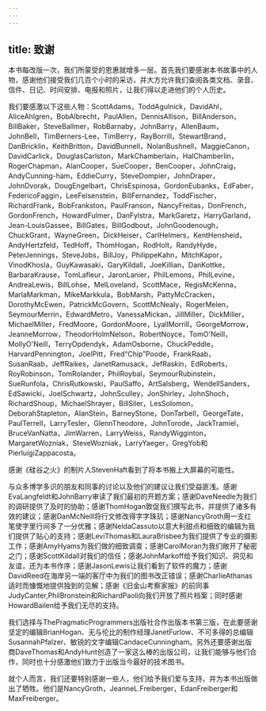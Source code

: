 ```yaml
---
---
---
```

title: 致谢
---




本书每改版一次，我们所蒙受的恩惠就增多一层。首先我们要感谢本书故事中的人物，感谢他们接受我们几百个小时的采访，并大方允许我们查阅各类文档、录音、信件、日记、时间安排、电报和照片，让我们得以走进他们的个人历史。

我们要感激以下这些人物：ScottAdams，ToddAgulnick，DavidAhl，AliceAhlgren，BobAlbrecht，PaulAllen，DennisAllison，BillAnderson，BillBaker，SteveBallmer，RobBarnaby，JohnBarry，AllenBaum，JohnBell，TimBerners-Lee，TimBerry，RayBorrill，StewartBrand，DanBricklin，KeithBritton，DavidBunnell，NolanBushnell，MaggieCanon，DavidCarlick，DouglasCarlston，MarkChamberlain，HalChamberlin，RogerChapman，AlanCooper，SueCooper，BenCooper，JohnCraig，AndyCunning-ham，EddieCurry，SteveDompier，JohnDraper，JohnDvorak，DougEngelbart，ChrisEspinosa，GordonEubanks，EdFaber，FedericoFaggin，LeeFelsenstein，BillFernandez，ToddFischer，RichardFrank，BobFrankston，PaulFranson，NancyFreitas，DonFrench，GordonFrench，HowardFulmer，DanFylstra，MarkGaretz，HarryGarland，Jean-LouisGassee，BillGates，BillGodbout，JohnGoodenough，ChuckGrant，WayneGreen，DickHeiser，CarlHelmers，KentHensheid，AndyHertzfeld，TedHoff，ThomHogan，RodHolt，RandyHyde，PeterJennings，SteveJobs，BillJoy，PhilippeKahn，MitchKapor，VinodKhosla，GuyKawasaki，GaryKildall，JoeKillian，DanKottke，BarbaraKrause，TomLafleur，JaronLanier，PhilLemons，PhilLevine，AndreaLewis，BillLohse，MelLoveland，ScottMace，RegisMcKenna，MarlaMarkman，MikeMarkkula，BobMarsh，PattyMcCracken，DorothyMcEwen，PatrickMcGovern，ScottMcNealy，RogerMelen，SeymourMerrin，EdwardMetro，VanessaMickan，JillMiller，DickMiller，MichaelMiller，FredMoore，GordonMoore，LyallMorrill，GeorgeMorrow，JeanneMorrow，TheodorHolmNelson，RobertNoyce，TomO'Neill，MollyO'Neill，TerryOpdendyk，AdamOsborne，ChuckPeddle，HarvardPennington，JoelPitt，Fred“Chip”Poode，FrankRaab，SusanRaab，JeffRaikes，JanetRamusack，JefRaskin，EdRoberts，RoyRobinson，TomRolander，PhilRoybal，SeymourRubinstein，SueRunfola，ChrisRutkowski，PaulSaffo，ArtSalsberg，WendellSanders，EdSawicki，JoelSchwartz，JohnSculley，JonShirley，JohnShoch，RichardShoup，MichaelShrayer，BillSiler，LesSolomon，DeborahStapleton，AlanStein，BarneyStone，DonTarbell，GeorgeTate，PaulTerrell，LarryTesler，GlennTheodore，JohnTorode，JackTramiel，BruceVanNatta，JimWarren，LarryWeiss，RandyWigginton，MargaretWozniak，SteveWozniak，LarryYaeger，GregYob和PierluigiZappacosta。

感谢《硅谷之火》的制片人StevenHaft看到了将本书搬上大屏幕的可能性。

与众多博学多识的朋友和同事的讨论以及他们的建议让我们受益匪浅。感谢EvaLangfeldt和JohnBarry审读了我们最初的开题方案；感谢DaveNeedle为我们的调研提供了及时的协助；感谢ThomHogan敦促我们撰写此书，并提供了诸多有效的建议；感谢DanMcNeill将行文修改得字字珠玑；感谢NancyGroth用一支红笔使字里行间多了一分优雅；感谢NeldaCassuto以意大利甜点和细致的编辑为我们提供了贴心的支持；感谢LeviThomas和LauraBrisbee为我们提供了专业的摄影工作；感谢AmyHyams为我们做的细致调查；感谢CarolMoran为我们敞开了秘密之门；感谢ScottKildall对我们的信任；感谢JohnMarkoff给予我们知识、洞见和友谊，还为本书作序；感谢JasonLewis让我们看到了软件的魔力；感谢DavidReed在海岸另一端的客厅中为我们的图书改正错误；感谢CharlieAthanas适时而慷慨地提供独到的见解；感谢《旧金山考察家报》的前同事JudyCanter,PhilBronstein和RichardPaoli向我们开放了照片档案；同时感谢HowardBailen给予我们无尽的支持。

我们选择与ThePragmaticProgrammers出版社合作出版本书第三版，在此要感谢坚定的编辑BrianHogan、无与伦比的制作经理JanetFurlow、不可多得的总编辑SusannahPfalzer、敏锐的文字编辑CandaceCunningham。另外还要感谢出版商DaveThomas和AndyHunt创造了一家这么棒的出版公司，让我们能够与他们合作，同时也十分感激他们致力于出版当今最好的技术图书。

就个人而言，我们还要特别感谢一些人，他们给予我们爱与支持，并为本书出版做出了牺牲。他们是NancyGroth，JeanneL.Freiberger，EdanFreiberger和MaxFreiberger。